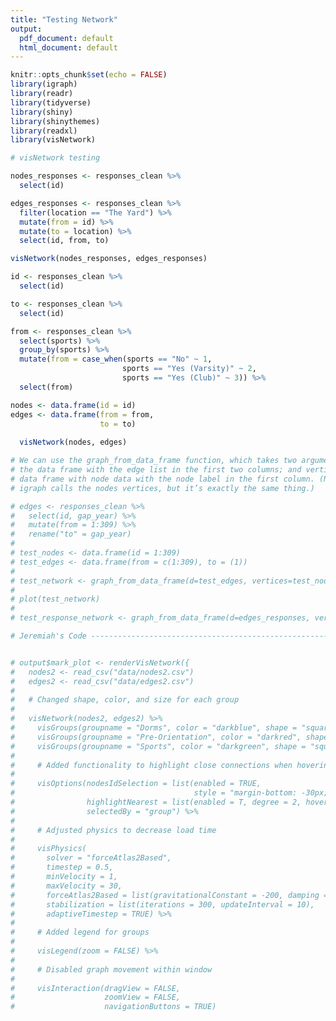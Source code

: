 ```yaml
---
title: "Testing Network"
output:
  pdf_document: default
  html_document: default
---
```


```r
knitr::opts_chunk$set(echo = FALSE)
library(igraph)
library(readr)
library(tidyverse)
library(shiny)
library(shinythemes)
library(readxl)
library(visNetwork)
```

```r
# visNetwork testing 

nodes_responses <- responses_clean %>%
  select(id) 

edges_responses <- responses_clean %>%
  filter(location == "The Yard") %>%
  mutate(from = id) %>%
  mutate(to = location) %>%
  select(id, from, to)

visNetwork(nodes_responses, edges_responses)

id <- responses_clean %>%
  select(id) 

to <- responses_clean %>%
  select(id)

from <- responses_clean %>%
  select(sports) %>%
  group_by(sports) %>%
  mutate(from = case_when(sports == "No" ~ 1,
                         sports == "Yes (Varsity)" ~ 2,
                         sports == "Yes (Club)" ~ 3)) %>%
  select(from)

nodes <- data.frame(id = id)
edges <- data.frame(from = from,
                    to = to)
  
  visNetwork(nodes, edges)

```

```r
# We can use the graph_from_data_frame function, which takes two arguments: d, 
# the data frame with the edge list in the first two columns; and vertices, a 
# data frame with node data with the node label in the first column. (Note that 
# igraph calls the nodes vertices, but it’s exactly the same thing.)

# edges <- responses_clean %>%
#   select(id, gap_year) %>%
#   mutate(from = 1:309) %>%
#   rename("to" = gap_year)
# 
# test_nodes <- data.frame(id = 1:309)
# test_edges <- data.frame(from = c(1:309), to = (1))
# 
# test_network <- graph_from_data_frame(d=test_edges, vertices=test_nodes, directed=F)
# 
# plot(test_network)
# 
# test_response_network <- graph_from_data_frame(d=edges_responses, vertices=nodes_responses, directed=F)

```

```r
# Jeremiah's Code ---------------------------------------------------------


# output$mark_plot <- renderVisNetwork({
#   nodes2 <- read_csv("data/nodes2.csv")
#   edges2 <- read_csv("data/edges2.csv")
#   
#   # Changed shape, color, and size for each group
#   
#   visNetwork(nodes2, edges2) %>%
#     visGroups(groupname = "Dorms", color = "darkblue", shape = "square", size = 65) %>%
#     visGroups(groupname = "Pre-Orientation", color = "darkred", shape = "square", size = 45) %>%
#     visGroups(groupname = "Sports", color = "darkgreen", shape = "square", size = 45) %>%
#     
#     # Added functionality to highlight close connections when hovering over node
#     
#     visOptions(nodesIdSelection = list(enabled = TRUE,
#                                        style = "margin-bottom: -30px; visibility: hidden"),
#                highlightNearest = list(enabled = T, degree = 2, hover = T),
#                selectedBy = "group") %>%
#     
#     # Adjusted physics to decrease load time
#     
#     visPhysics(
#       solver = "forceAtlas2Based", 
#       timestep = 0.5,
#       minVelocity = 1,
#       maxVelocity = 30,
#       forceAtlas2Based = list(gravitationalConstant = -200, damping = 1),
#       stabilization = list(iterations = 300, updateInterval = 10),
#       adaptiveTimestep = TRUE) %>%
#     
#     # Added legend for groups
#     
#     visLegend(zoom = FALSE) %>%
#     
#     # Disabled graph movement within window
#     
#     visInteraction(dragView = FALSE, 
#                    zoomView = FALSE,
#                    navigationButtons = TRUE)
```